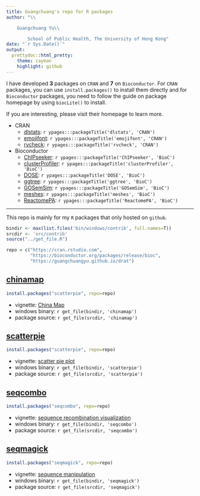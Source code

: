 ```yaml
---
title: Guangchuang's repo for R packages
author: "\\

	Guangchuang Yu\\

        School of Public Health, The University of Hong Kong"
date: "`r Sys.Date()`"
output:
  prettydoc::html_pretty:
    theme: cayman
    highlight: github
---
```


I have developed **3** packages on `CRAN` and **7** on `Bioconductor`. For `CRAN` packages, you can use `install.packages()` to install them directly and for `Bioconductor` packages, you need to follow the guide on package homepage by using `biocLite()` to install.

If you are interesting, please visit their homepage to learn more.

+ CRAN
	- [dlstats](http://cran.r-project.org/package=dlstats): `r ypages:::packageTitle('dlstats', 'CRAN')`
	- [emojifont](http://cran.r-project.org/package=emojifont): `r ypages:::packageTitle('emojifont', 'CRAN')`
	- [rvcheck](http://cran.r-project.org/package=rvcheck): `r ypages:::packageTitle('rvcheck', 'CRAN')`
+ Bioconductor
	- [ChIPseeker](https://guangchuangyu.github.io/ChIPseeker): `r ypages:::packageTitle('ChIPseeker', 'BioC')`
	- [clusterProfiler](https://guangchuangyu.github.io/clusterProfiler): `r ypages:::packageTitle('clusterProfiler', 'BioC')`
	- [DOSE](https://guangchuangyu.github.io/DOSE): `r ypages:::packageTitle('DOSE', 'BioC')`
	- [ggtree](https://guangchuangyu.github.io/ggtree): `r ypages:::packageTitle('ggtree', 'BioC')`
	- [GOSemSim](https://guangchuangyu.github.io/GOSemSim): `r ypages:::packageTitle('GOSemSim', 'BioC')`
	- [meshes](https://guangchuangyu.github.io/meshes): `r ypages:::packageTitle('meshes', 'BioC')`
	- [ReactomePA](https://guangchuangyu.github.io/ReactomePA): `r ypages:::packageTitle('ReactomePA', 'BioC')`


--------------------------------------------------------------------------------------------------

This repo is mainly for my `R` packages that only hosted on `github`.

```r
bindir <- max(list.files('bin/windows/contrib', full.names=T))
srcdir <- 'src/contrib'
source("../get_file.R")
```

```r
repo = c("https://cran.rstudio.com",
         "https://bioconductor.org/packages/release/bioc",
         "https://guangchuangyu.github.io/drat")
```


## [chinamap](https://github.com/GuangchuangYu/chinamap)

```r
install.packages("scatterpie", repo=repo)
```

- vignette: [China Map](https://guangchuangyu.github.io/chinamap/)
- windows binary: `r get_file(bindir, 'chinamap')`
- package source: `r get_file(srcdir, 'chinamap')`



## [scatterpie](https://github.com/GuangchuangYu/scatterpie)

```r
install.packages("scatterpie", repo=repo)
```

- vignette: [scatter pie plot](https://guangchuangyu.github.io/scatterpie/)
- windows binary: `r get_file(bindir, 'scatterpie')`
- package source: `r get_file(srcdir, 'scatterpie')`


## [seqcombo](https://github.com/GuangchuangYu/seqcombo)

```r
install.packages("seqcombo", repo=repo)
```

- vignette: [sequence recombination visualization](https://guangchuangyu.github.io/seqcombo/)
- windows binary: `r get_file(bindir, 'seqcombo')`
- package source: `r get_file(srcdir, 'seqcombo')`

## [seqmagick](https://github.com/GuangchuangYu/seqmagick)

```r
install.packages("seqmagick", repo=repo)
```

- vignette: [sequence manipulation](https://guangchuangyu.github.io/seqmagick/)
- windows binary: `r get_file(bindir, 'seqmagick')`
- package source: `r get_file(srcdir, 'seqmagick')`


<!--

## [skleid](https://github.com/GuangchuangYu/skleid)

```r
install.packages("skleid", repo=repo)
```

- windows binary: `r get_file(bindir, 'skleid')`
- package source: `r get_file(srcdir, 'skleid')`

-->
